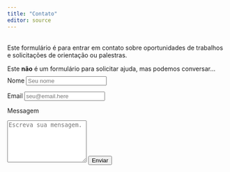 ```yaml
---
title: "Contato"
editor: source
---
```


::::::::: grid
::: {#note .g-col-5}
<br>
Este formulário é para entrar em contato sobre oportunidades de trabalhos e solicitações de orientação ou palestras. 

Este **não** é um formulário para solicitar ajuda, mas podemos conversar...
:::

::: g-col-1
:::

::: {#form .g-col-6}
<br><br><br>

<form style="margin-top: -5em;" action="https://formspree.io/f/xdopwjev" method="POST" accept-charset="utf-8">

<label for="full-name">Nome</label> <input type="text" name="name" id="full-name" class="form-control" placeholder="Seu nome" required>

<label for="email-address">Email</label> <input type="email" name="_replyto" id="email-address" class="form-control" placeholder="seu@email.here" required>

<label for="message">Messagem</label>

```{=html}
<textarea rows="6" name="message" id="message" class="form-control" placeholder="Escreva sua mensagem." required></textarea>
```

<button type="submit" class="btn btn-primary mt-4">
Enviar
</button>
</form>
:::
:::::::::
